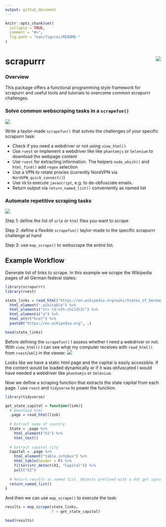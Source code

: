 ```yaml
---
output: github_document
---
```


<!-- README.md is generated from README.Rmd. Please edit that file -->

```r
knitr::opts_chunk$set(
  collapse = TRUE,
  comment = "#>",
  fig.path = "man/figures/README-"
)
```

# scrapurrr <img src="man/figures/hex_small.svg" align="right" />

<!-- badges: start -->
<!-- badges: end -->

### Overview
This package offers a functional programming style framework for scrapurrr and useful tools and tutorials to overcome common scrapurrr challenges.

### Solve common webscraping tasks in a `scrapefun()`
![](vignettes/scrapefun.svg)

Write a taylor-made `scrapefun()` that solves the challenges of your specific scrapurrr task:

  - Check if you need a webdriver or not using `view_html()`
  - Use `rvest` or implement a webdriver like like `phantomjs` or `Selenium` to download the webpage content
  - Use `rvest` for extracting information. The helpers `node_which()` and `html_find()` add `regex` selection
  - Use a VPN to rotate proxies (currently NordVPN via `NordVPN_quick_connect()`)
  - Use `V8` to execute `javascript`, e.g. to de-obfusciate emails.
  - Return output via `return_named_list()` conveniently as named list
  
### Automate repetitive scraping tasks

![](vignettes/automation.svg)

Step 1: define the list of `url`s or `html` files you want to scrape

Step 2: define a flexible `scrapefun()` taylor-made to the specific scrapurrr challenge at hand

Step 3: use `map_scrape()` to webscrape the entire list.

## Example Workflow

Generate list of links to scrape. In this example we scrape the Wikipedia pages of all German federal states:

```r
library(scrapurrr)
library(rvest)

state_links = read_html("https://en.wikipedia.org/wiki/States_of_Germany") %>% 
  html_element(".wikitable") %>% 
  html_elements("tr> td:nth-child(3)") %>% 
  html_elements("a") %>% 
  html_attr("href") %>% 
  paste0("https://en.wikipedia.org", .)

head(state_links)
```

Before defining the `scrapefun()` I assess whether I need a webdriver or not. With `view_html()` I can see what my computer receives with `read_html()` from `rvest`/`xml2` in the viewer:
![](vignettes/viewer_screenshot.PNG)

Looks like we have a static html page and the capital is easily accessible. If the content would be loaded dynamically or if it was obfuscated I would have needed a webdriver like `phantomjs` or `Selenium`.

Now we define a scraping function that extracts the state capital from each page. I use `rvest` and `tidyverse` to power the function.
```r
library(tidyverse)

get_state_capital = function(link){
  # Download html
  .page = read_html(link)
  
  # Extract name of country
  State = .page %>% 
    html_element("h1") %>% 
    html_text()
  
  # Extract capital city
  Capital = .page %>% 
    html_element("table.infobox") %>% 
    html_table(header = F) %>% 
    filter(str_detect(X1, "Capital")) %>% 
    pull("X2")
  
  # Return results as named list. Objects prefixed with a dot get ignored
  return_named_list()
}
```

And then we can use `map_scrape()` to execute the task:
```r

results = map_scrape(state_links,
                    .f = get_state_capital)

head(results)

```


